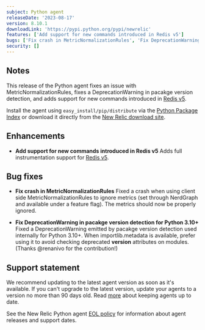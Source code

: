 ```yaml
---
subject: Python agent
releaseDate: '2023-08-17'
version: 8.10.1
downloadLink: 'https://pypi.python.org/pypi/newrelic'
features: ['Add support for new commands introduced in Redis v5']
bugs: ['Fix crash in MetricNormalizationRules', 'Fix DeprecationWarning in pacakge version detection for Python 3.10+']
security: []
---
```


## Notes

This release of the Python agent fixes an issue with MetricNormalizationRules, fixes a DeprecationWarning in pacakge version detection, and adds support for new commands introduced in [Redis v5](https://pypi.org/project/redis/).

Install the agent using `easy_install/pip/distribute` via the [Python Package Index](https://pypi.python.org/pypi/newrelic) or download it directly from the [New Relic download site](https://download.newrelic.com/python_agent/release).

## Enhancements

* **Add support for new commands introduced in Redis v5**
Adds full instrumentation support for [Redis v5](https://pypi.org/project/redis/).

## Bug fixes

* **Fix crash in MetricNormalizationRules**
Fixed a crash when using client side MetricNormalizationRules to ignore metrics (set through NerdGraph and available under a feature flag). The metrics should now be properly ignored.

* **Fix DeprecationWarning in pacakge version detection for Python 3.10+**
Fixed a DeprecationWarning emitted by pacakge version detection used internally for Python 3.10+. When importlib.metadata is available, prefer using it to avoid checking deprecated __version__ attributes on modules. (Thanks @renanivo for the contribution!)

## Support statement

We recommend updating to the latest agent version as soon as it's available. If you can't upgrade to the latest version, update your agents to a version no more than 90 days old. Read [more](/docs/new-relic-solutions/new-relic-one/install-configure/update-new-relic-agent/) about keeping agents up to date. 

See the New Relic Python agent [EOL policy](/docs/apm/agents/python-agent/getting-started/python-agent-eol-policy/) for information about agent releases and support dates. 
